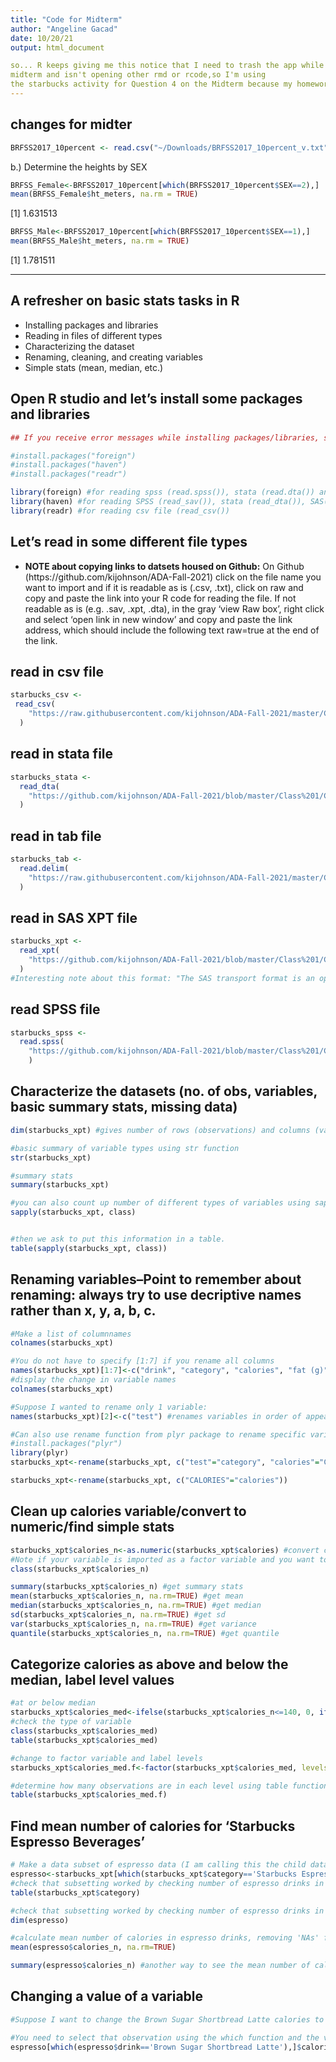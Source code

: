 ```yaml
---
title: "Code for Midterm"
author: "Angeline Gacad"
date: 10/20/21
output: html_document

so... R keeps giving me this notice that I need to trash the app while I do my
midterm and isn't opening other rmd or rcode,so I'm using 
the starbucks activity for Question 4 on the Midterm because my homework files aren't opening at the moment *worriedface*
---
```

changes for midter
--
```r
BRFSS2017_10percent <- read.csv("~/Downloads/BRFSS2017_10percent_v.txt")
```
b.) Determine the heights by SEX
```r
BRFSS_Female<-BRFSS2017_10percent[which(BRFSS2017_10percent$SEX==2),]
mean(BRFSS_Female$ht_meters, na.rm = TRUE)
```
[1] 1.631513
```r
BRFSS_Male<-BRFSS2017_10percent[which(BRFSS2017_10percent$SEX==1),]
mean(BRFSS_Male$ht_meters, na.rm = TRUE)
```
[1] 1.781511

------
## A refresher on basic stats tasks in R 

- Installing packages and libraries
- Reading in files of different types
- Characterizing the dataset
- Renaming, cleaning, and creating variables
- Simple stats (mean, median, etc.)

## Open R studio and let's install some packages and libraries
```r
## If you receive error messages while installing packages/libraries, see here: https://stackoverflow.com/questions/32932354/how-to-install-the-libraryreadr

#install.packages("foreign") 
#install.packages("haven") 
#install.packages("readr") 

library(foreign) #for reading spss (read.spss()), stata (read.dta()) and xpt (read.xport()) files
library(haven) #for reading SPSS (read_sav()), stata (read_dta()), SAS(read_sas()) and xpt (read_xpt()) files
library(readr) #for reading csv file (read_csv())
```
## Let's read in some different file types {.smaller}

- **NOTE about copying links to datsets housed on Github:** On Github (https://github.com/kijohnson/ADA-Fall-2021) click on the file name you want to import and if it is readable as is (.csv, .txt), click on raw and copy and paste the link into your R code for reading the file. If not readable as is (e.g. .sav, .xpt, .dta), in the gray 'view Raw box', right click and select 'open link in new window' and copy and paste the link address, which should include the following text raw=true at the end of the link.

## read in csv file
```r

starbucks_csv <-
 read_csv(
    "https://raw.githubusercontent.com/kijohnson/ADA-Fall-2021/master/Class%201/Class%201%20demo/starbucks_datasets/starbucks_csv.csv"
  )
```

## read in stata file
```r
starbucks_stata <-
  read_dta(
    "https://github.com/kijohnson/ADA-Fall-2021/blob/master/Class%201/Class%201%20demo/starbucks_datasets/starbucks_stata.dta?raw=true"
  )
```

## read in tab file
```r
starbucks_tab <-
  read.delim(
    "https://raw.githubusercontent.com/kijohnson/ADA-Fall-2021/master/Class%201/Class%201%20demo/starbucks_datasets/starbuckstab_tab.txt"
  )
```

## read in SAS XPT file
```r
starbucks_xpt <-
  read_xpt(
    "https://github.com/kijohnson/ADA-Fall-2021/blob/master/Class%201/Class%201%20demo/starbucks_datasets/starbuck_xpt.xpt?raw=true"
  ) 
#Interesting note about this format: "The SAS transport format is an open format, as is required for submission of the data to the FDA." (from help page when *??read_xpt* is typed into the console)
```

## read SPSS file
```r
starbucks_spss <-
  read.spss(
    "https://github.com/kijohnson/ADA-Fall-2021/blob/master/Class%201/Class%201%20demo/starbucks_datasets/starbucks_spss.sav?raw=true", to.data.frame=TRUE
    )
```

## Characterize the datasets (no. of obs, variables, basic summary stats, missing data)
```r
dim(starbucks_xpt) #gives number of rows (observations) and columns (variables)

#basic summary of variable types using str function
str(starbucks_xpt)

#summary stats
summary(starbucks_xpt)

#you can also count up number of different types of variables using sapply and table. In sapply we asks for the class of the variables in the starbucks dataset
sapply(starbucks_xpt, class)


#then we ask to put this information in a table. 
table(sapply(starbucks_xpt, class))
```

## Renaming variables--Point to remember about renaming: always try to use decriptive names rather than x, y, a, b, c. 
```r
#Make a list of columnnames
colnames(starbucks_xpt)

#You do not have to specify [1:7] if you rename all columns
names(starbucks_xpt)[1:7]<-c("drink", "category", "calories", "fat (g)", "carb. (g)", "fiber (g)", "protein (g)") #renames variables in order of appearance
#display the change in variable names
colnames(starbucks_xpt) 

#Suppose I wanted to rename only 1 variable:
names(starbucks_xpt)[2]<-c("test") #renames variables in order of appearance

#Can also use rename function from plyr package to rename specific variables
#install.packages("plyr")
library(plyr)
starbucks_xpt<-rename(starbucks_xpt, c("test"="category", "calories"="CALORIES"))

starbucks_xpt<-rename(starbucks_xpt, c("CALORIES"="calories"))
```

## Clean up calories variable/convert to numeric/find simple stats
```r
starbucks_xpt$calories_n<-as.numeric(starbucks_xpt$calories) #convert calories variable to numeric so math can be done
#Note if your variable is imported as a factor variable and you want to convert it to numeric--you MUST first convert it to a character and then to a numeric variable. This is because R will store factor variables at integer levels so if your lowest level is 50 and R will store it as 1. For more on this: https://www.dummies.com/programming/r/how-to-convert-a-factor-in-r/
class(starbucks_xpt$calories_n)

summary(starbucks_xpt$calories_n) #get summary stats
mean(starbucks_xpt$calories_n, na.rm=TRUE) #get mean
median(starbucks_xpt$calories_n, na.rm=TRUE) #get median
sd(starbucks_xpt$calories_n, na.rm=TRUE) #get sd
var(starbucks_xpt$calories_n, na.rm=TRUE) #get variance
quantile(starbucks_xpt$calories_n, na.rm=TRUE) #get quantile
```

## Categorize calories as above and below the median, label level values
```r
#at or below median
starbucks_xpt$calories_med<-ifelse(starbucks_xpt$calories_n<=140, 0, ifelse(starbucks_xpt$calories_n>140, 1, NA))
#check the type of variable
class(starbucks_xpt$calories_med) 
table(starbucks_xpt$calories_med) 

#change to factor variable and label levels
starbucks_xpt$calories_med.f<-factor(starbucks_xpt$calories_med, levels=c (0,1), labels = c("Below the median", "Above the median")) 

#determine how many observations are in each level using table function
table(starbucks_xpt$calories_med.f) 
```

## Find mean number of calories for 'Starbucks Espresso Beverages'
```r
# Make a data subset of espresso data (I am calling this the child dataframe)
espresso<-starbucks_xpt[which(starbucks_xpt$category=='Starbucks Espresso Beverages'),] 
#check that subsetting worked by checking number of espresso drinks in parent dataframe
table(starbucks_xpt$category)

#check that subsetting worked by checking number of espresso drinks in child dataframe
dim(espresso) 

#calculate mean number of calories in espresso drinks, removing 'NAs' first. If you don't remove na's, the mean function will not work
mean(espresso$calories_n, na.rm=TRUE) 

summary(espresso$calories_n) #another way to see the mean number of calories in espresso drinks
```
## Changing a value of a variable
```r
#Suppose I want to change the Brown Sugar Shortbread Latte calories to 300 instead of 380. How would I do that?

#You need to select that observation using the which function and the variable where the value needs to be changed. Reading this code, I select the espresso dataset and the observation where espresso drink = Brown Sugar Shortbread Latte and then the variable calories_n. I assign it a new value to the left of the <- (in R this means =, you can actually use = instead)
espresso[which(espresso$drink=='Brown Sugar Shortbread Latte'),]$calories_n<-300
```
